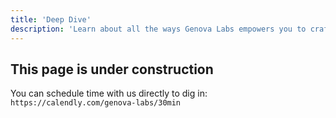 ```yaml
---
title: 'Deep Dive'
description: 'Learn about all the ways Genova Labs empowers you to craft sophisticated AI Characters'
---
```


## This page is under construction

You can schedule time with us directly to dig in:
`https://calendly.com/genova-labs/30min`